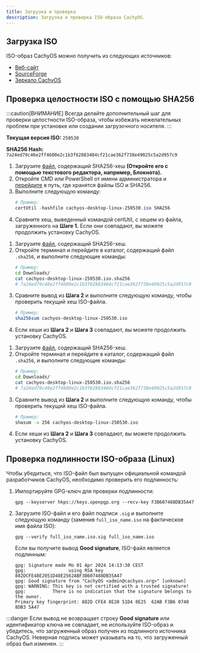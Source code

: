 ```yaml
---
title: Загрузка и проверка
description: Загрузка и проверка ISO-образа CachyOS.
---
```



## Загрузка ISO

ISO-образ CachyOS можно получить из следующих источников:

*   [Веб-сайт](<https://cachyos.org/download>)
*   [SourceForge](<https://sourceforge.net/projects/cachyos-arch/files/>)
*   [Зеркало CachyOS](<https://mirror.cachyos.org/ISO/>)

## Проверка целостности ISO с помощью SHA256

:::caution[ВНИМАНИЕ]
Всегда делайте дополнительный шаг для проверки целостности ISO-образа, чтобы избежать нежелательных проблем при установке или создании загрузочного носителя.
:::

**Текущая версия ISO:** `250530`

**SHA256 Hash:** `7a24ed79c46e2ff4600e2c1b3f62883484cf21cae362f738e49025c5a2d957c9`

<Tabs>

<TabItem label='Windows'>

<Steps>

1. Загрузите [файл](https://mirror.cachyos.org/ISO/desktop/250530/cachyos-desktop-linux-250530.iso.sha256), содержащий SHA256-хеш **(Откройте его с помощью текстового редактора, например, Блокнота).**
2. Откройте CMD или PowerShell от имени администратора и [перейдите](<https://www.wikihow.com/Change-Directories-in-Command-Prompt>) в путь, где хранятся файлы ISO и SHA256.
3. Выполните следующую команду:
   ```powershell
   # Пример:
   certUtil -hashfile cachyos-desktop-linux-250530.iso SHA256
   ```
4. Сравните хеш, выведенный командой certUtil, с хешем из файла, загруженного на **Шаге 1.** Если они совпадают, вы можете продолжить установку CachyOS.

</Steps>

</TabItem>

<TabItem label='Linux'>

<Steps>

1. Загрузите [файл](https://mirror.cachyos.org/ISO/desktop/250530/cachyos-desktop-linux-250530.iso.sha256), содержащий SHA256-хеш.
2. Откройте терминал и перейдите в каталог, содержащий файл `.sha256`, и выполните следующие команды:
   ```sh
   # Пример:
   cd Downloads/
   cat cachyos-desktop-linux-250530.iso.sha256
   # 7a24ed79c46e2ff4600e2c1b3f62883484cf21cae362f738e49025c5a2d957c9
   ```
3. Сравните вывод из **Шага 2** и выполните следующую команду, чтобы проверить текущий хеш ISO-файла.
   ```sh
   # Пример:
   sha256sum cachyos-desktop-linux-250530.iso
   ```
4. Если хеши из **Шага 2** и **Шага 3** совпадают, вы можете продолжить установку CachyOS.

</Steps>

</TabItem>

<TabItem label='macOS'>

<Steps>

1. Загрузите [файл](https://mirror.cachyos.org/ISO/desktop/250530/cachyos-desktop-linux-250530.iso.sha256), содержащий SHA256-хеш.
2. Откройте терминал и перейдите в каталог, содержащий файл `.sha256`, и выполните следующие команды:
   ```sh
   # Пример:
   cd Downloads/
   cat cachyos-desktop-linux-250530.iso.sha256
   # 7a24ed79c46e2ff4600e2c1b3f62883484cf21cae362f738e49025c5a2d957c9
   ```
3. Сравните вывод из **Шага 2** и выполните следующую команду, чтобы проверить текущий хеш ISO-файла.
   ```sh
   # Пример:
   shasum -a 256 cachyos-desktop-linux-250530.iso
   ```
4. Если хеши из **Шага 2** и **Шага 3** совпадают, вы можете продолжить установку CachyOS.

</Steps>

</TabItem>

</Tabs>

## Проверка подлинности ISO-образа (Linux)

Чтобы убедиться, что ISO-файл был выпущен официальной командой разработчиков CachyOS, необходимо проверить его подлинность:

<Steps>

1. Импортируйте GPG-ключ для проверки подлинности:

   ```shell
   gpg --keyserver hkps://keys.openpgp.org --recv-key F3B607488DB35A47
   ```

2. Загрузите ISO-файл и его файл подписи `.sig` и выполните следующую команду (заменив `full_iso_name.iso` на фактическое имя файла ISO):
   ```shell
   gpg --verify full_iso_name.iso.sig full_iso_name.iso
   ```

   Если вы получите вывод **Good signature**, ISO-файл является подлинным:
   ```
   gpg: Signature made Mo 01 Apr 2024 14:13:30 CEST
   gpg:                using RSA key 882DCFE48E2051D48E2562ABF3B607488DB35A47
   gpg: Good signature from "CachyOS <admin@cachyos.org>" [unknown]
   gpg: WARNING: This key is not certified with a trusted signature!
   gpg:          There is no indication that the signature belongs to the owner.
   Primary key fingerprint: 882D CFE4 8E20 51D4 8E25  62AB F3B6 0748 8DB3 5A47
   ```

</Steps>

:::danger
Если вывод не возвращает строку **Good signature** или идентификатор ключа не совпадает, не используйте ISO-образ и убедитесь, что загруженный образ получен
из подлинного источника CachyOS. Неверная подпись может указывать на то, что загруженный образ был изменен.
:::

